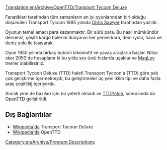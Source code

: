 [[Translation:en/Archive/OpenTTD/Transport Tycoon Deluxe]]

Fanatikleri tarafından tüm zamanların en iyi oyunlarından biri olduğu düşünülen Transport Tycoon 1995 yılında [http://www.chrissawyer.com Chris Sawyer] tarafından yazıldı.


Oyunun temel amacı para kazanmaktır. Bir sürü para.
Bu nasıl mümkündür derseniz, çeşitli kargo tiplerini dünyanın her yerine kara, demiryolu, hava ve deniz yolu ile taşıyarak.

Oyun 1950 yılında birkaç buharlı lokomotif ve yavaş araçlarla başlar. Nihai skor 2050'de hesaplanır ki bu yılda ses üstü hızlarda uçaklar ve [[tr/MagLev|MagLev]] trenler alabilirsiniz.

Transport Tycoon Deluxe (TTD) halefi Transport Tycoon'a (TTO) göre pek çok geliştirme içermekteydi, bu geliştirmeler üç yeni iklim tipi ve daha fazla araç çeşitliliğ içeriyordu.

Ancak yine de bazıları için bu yeterli olmadı ve [[tr/TTDPatch|TTDPatch]], sonrasında da [[tr/Manual/Main Page|OpenTTD]] geliştirildi.

==Dış Bağlantılar==
* [https://www.wikipedia.org/wiki/Transport_Tycoon Wikipedia'da] Transport Tycoon Deluxe 
* [https://www.wikipedia.org/wiki/OpenTTD Wikipedia'da] OpenTTD
[[Category:en/Archive/Program Descriptions]]